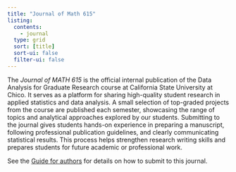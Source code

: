 ```yaml
---
title: "Journal of Math 615"
listing:
  contents:
    - journal
  type: grid
  sort: [title]
  sort-ui: false
  filter-ui: false
---
```


The *Journal of MATH 615* is the official internal publication of the Data Analysis for Graduate Research course at California State University at Chico. It serves as a platform for sharing high-quality student research in applied statistics and data analysis. A small selection of top-graded projects from the course are published each semester, showcasing the range of topics and analytical approaches explored by our students. Submitting to the journal gives students hands-on experience in preparing a manuscript, following professional publication guidelines, and clearly communicating statistical results. This process helps strengthen research writing skills and prepares students for future academic or professional work.

See the [Guide for authors](author_guide.qmd) for details on how to submit to this journal. 